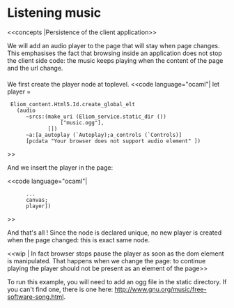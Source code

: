 =Listening music=
<<concepts |Persistence of the client application>>

We will add an audio player to the page that will stay when page
changes. This emphasises the fact that browsing inside an application
does not stop the client side code: the music keeps playing when the
content of the page and the url change.

===={{{graffiti.eliom}}}====

We first create the player node at toplevel.
<<code language="ocaml"|
let player =
  Eliom_content.Html5.Id.create_global_elt
    (audio
       ~srcs:(make_uri (Eliom_service.static_dir ())
                  ["music.ogg"],
              [])
       ~a:[a_autoplay (`Autoplay);a_controls (`Controls)]
       [pcdata "Your browser does not support audio element" ])
>>

And we insert the player in the page:

<<code language="ocaml"|
       ...
       canvas;
       player])
>>

And that's all ! Since the {{{player}}} node is declared unique, no new
player is created when the page changed: this is exact same node.

<<wip | In fact browser stops pause the player as soon as the dom
element is manipulated. That happens when we change the page: to
continue playing the player should not be present as an element of the
page>>

To run this example, you will need to add an ogg file in the static directory. If you can't find one, there is one here:
[[http://www.gnu.org/music/free-software-song.html]].
